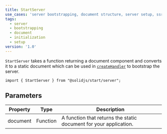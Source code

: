 ```yaml
---
title: StartServer
use_cases: 'server bootstrapping, document structure, server setup, ssr initialization'
tags:
  - server
  - bootstrapping
  - document
  - initialization
  - setup
version: '1.0'
---
```


`StartServer` takes a function returning a document component and converts it to a static document which can be used in [`createHandler`](/solid-start/reference/server/create-handler) to bootstrap the server.

```tsx
import { StartServer } from "@solidjs/start/server";
```

## Parameters

| Property | Type     | Description                                                       |
| -------- | -------- | ----------------------------------------------------------------- |
| document | Function | A function that returns the static document for your application. |
